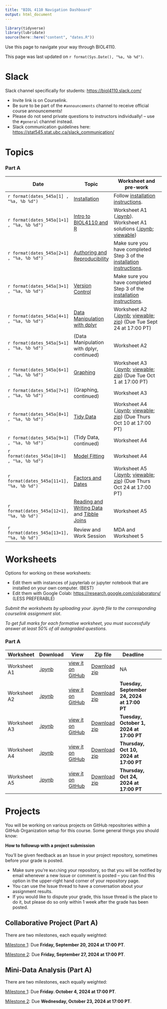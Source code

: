 ```yaml
---
title: "BIOL 4110 Navigation Dashboard"
output: html_document
---
```


```r
library(tidyverse)
library(lubridate)
source(here::here("content", "dates.R"))
```

Use this page to navigate your way through BIOL4110.

This page was last updated on `r format(Sys.Date(), "%a, %b %d")`.

# Slack

Slack channel specifically for students: <https://biol4110.slack.com/>

-   Invite link is on Courselink.
-   Be sure to be part of the `#announcements` channel to receive official course announcements!
-   Please do not send private questions to instructors individually! -- use the `#general` channel instead.
-   Slack communication guidelines here: <https://stat545.stat.ubc.ca/slack_communication/>

# Topics

### Part A

| Date                                       | Topic                                                                                                                                     | Worksheet and pre-work                                                                                                                                                                                                                                                                                                                                                                                             |
|-----------------|-----------------|---------------------------------------|
| `r format(dates_545a[1] , "%a, %b %d")`    | [Installation](https://htmlpreview.github.io/?https://github.com/BIOL4110/BIOL4110-course-website/blob/main/content/notes/notes-a00.html) | Follow [installation instructions](https://htmlpreview.github.io/?https://github.com/BIOL4110/BIOL4110-course-website/blob/main/content/notes/notes-a00.html).                                                                                                                                                                                                                                                     |
| `r format(dates_545a[1+1] , "%a, %b %d")`  | [Intro to BIOL4110 and R](/notes/notes-a01)                                                                                               | Worksheet A1 ([.ipynb](https://github.com/BIOL4110/BIOL4110-course-website/blob/main/content/worksheets/worksheet_a01.ipynb)). Worksheet A1 solutions ([.ipynb](https://raw.githubusercontent.com/UBC-STAT/stat545.stat.ubc.ca/master/content/worksheets/worksheet_a01_solutions.ipynb); [viewable](https://github.com/UBC-STAT/stat545.stat.ubc.ca/blob/master/content/worksheets/worksheet_a01_solutions.ipynb)) |
| `r format(dates_545a[2+1] , "%a, %b %d")`  | [Authoring and Reproducibility](/notes/notes-a03)                                                                                         | Make sure you have completed Step 3 of the [installation instructions](/notes/notes-a00).                                                                                                                                                                                                                                                                                                                          |
| `r format(dates_545a[3+1] , "%a, %b %d")`  | [Version Control](/notes/notes-a02)                                                                                                       | Make sure you have completed Step 3 of the [installation instructions](/notes/notes-a00).                                                                                                                                                                                                                                                                                                                          |
| `r format(dates_545a[4+1] , "%a, %b %d")`  | [Data Manipulation with dplyr](/notes/notes-a04)                                                                                          | Worksheet A2 ([.ipynb](https://raw.githubusercontent.com/UBC-STAT/stat545.stat.ubc.ca/master/content/worksheets/worksheet_a02.ipynb); [viewable](https://github.com/UBC-STAT/stat545.stat.ubc.ca/blob/master/content/worksheets/worksheet_a02.ipynb); [zip](https://github.com/UBC-STAT/stat545.stat.ubc.ca/raw/master/content/worksheets/worksheet_a02.ipynb.zip)) (Due Tue Sept 24 at 17:00 PT)                  |
| `r format(dates_545a[5+1] , "%a, %b %d")`  | (Data Manipulation with dplyr, continued)                                                                                                 | Worksheet A2                                                                                                                                                                                                                                                                                                                                                                                                       |
| `r format(dates_545a[6+1] , "%a, %b %d")`  | [Graphing](/notes/notes-a06)                                                                                                              | Worksheet A3 ([.ipynb](https://raw.githubusercontent.com/UBC-STAT/stat545.stat.ubc.ca/master/content/worksheets/worksheet_a03.ipynb); [viewable](https://github.com/UBC-STAT/stat545.stat.ubc.ca/blob/master/content/worksheets/worksheet_a03.ipynb); [zip](https://github.com/UBC-STAT/stat545.stat.ubc.ca/raw/master/content/worksheets/worksheet_a03.ipynb.zip)) (Due Tue Oct 1 at 17:00 PT)                    |
| `r format(dates_545a[7+1] , "%a, %b %d")`  | (Graphing, continued)                                                                                                                     | Worksheet A3                                                                                                                                                                                                                                                                                                                                                                                                       |
| `r format(dates_545a[8+1] , "%a, %b %d")`  | [Tidy Data](/notes/notes-a08)                                                                                                             | Worksheet A4 ([.ipynb](https://raw.githubusercontent.com/UBC-STAT/stat545.stat.ubc.ca/master/content/worksheets/worksheet_a04.ipynb); [viewable](https://github.com/UBC-STAT/stat545.stat.ubc.ca/blob/master/content/worksheets/worksheet_a04.ipynb); [zip](https://github.com/UBC-STAT/stat545.stat.ubc.ca/raw/master/content/worksheets/worksheet_a04.ipynb.zip)) (Due Thurs Oct 10 at 17:00 PT)                 |
| `r format(dates_545a[9+1] , "%a, %b %d")`  | (Tidy Data, continued)                                                                                                                    | Worksheet A4                                                                                                                                                                                                                                                                                                                                                                                                       |
| `r format(dates_545a[10+1] , "%a, %b %d")` | [Model Fitting](/notes/notes-a09)                                                                                                         | Worksheet A4                                                                                                                                                                                                                                                                                                                                                                                                       |
| `r format(dates_545a[11+1], "%a, %b %d")`  | [Factors and Dates](/notes/notes-a10)                                                                                                     | Worksheet A5 ([.ipynb](https://raw.githubusercontent.com/UBC-STAT/stat545.stat.ubc.ca/master/content/worksheets/worksheet_a05.ipynb); [viewable](https://github.com/UBC-STAT/stat545.stat.ubc.ca/blob/master/content/worksheets/worksheet_a05.ipynb); [zip](https://github.com/UBC-STAT/stat545.stat.ubc.ca/raw/master/content/worksheets/worksheet_a05.ipynb.zip)) (Due Thurs Oct 24 at 17:00 PT)                 |
| `r format(dates_545a[12+1], "%a, %b %d")`  | [Reading and Writing Data](/notes/notes-a12) and [Tibble Joins](/notes/notes-a11) <!-- [Reading and Writing Data](/notes/notes-a12)-->    | Worksheet A5 <!-- Worksheet A6 ([.ipynb](https://raw.githubusercontent.com/UBC-STAT/stat545.stat.ubc.ca/master/content/worksheets/worksheet_a06.ipynb); [viewable](https://github.com/UBC-STAT/stat545.stat.ubc.ca/blob/master/content/worksheets/worksheet_a06.ipynb); [zip](https://github.com/UBC-STAT/stat545.stat.ubc.ca/raw/master/content/worksheets/worksheet_a06.ipynb.zip))   -->                        |
| `r format(dates_545a[13+1], "%a, %b %d")`  | Review and Work Session                                                                                                                   | MDA and Worksheet 5                                                                                                                                                                                                                                                                                                                                                                                                |

# Worksheets

Options for working on these worksheets:

-   Edit them with instances of jupyterlab or jupyter notebook that are installed on your own computer. (BEST)
-   Edit them with Google Colab: <https://research.google.com/colaboratory/> (LESS PREFERABLE)

*Submit the worksheets by uploading your .ipynb file to the corresponding courselink assignment slot*.

*To get full marks for each formative worksheet, you must successfully answer at least 50% of all autograded questions.*

### Part A

| Worksheet    | Download                                                                                                               | View                                                                                                                    | Zip file                                                                                                              | Deadline                                                                                                                                                                                                                                                                                                             |     |
|------------|------------|------------|------------|------------|------------|
| Worksheet A1 | [.ipynb](https://raw.githubusercontent.com/UBC-STAT/stat545.stat.ubc.ca/master/content/worksheets/worksheet_a01.ipynb) | [view it on GitHub](https://github.com/UBC-STAT/stat545.stat.ubc.ca/blob/master/content/worksheets/worksheet_a01.ipynb) | [Download zip](https://github.com/UBC-STAT/stat545.stat.ubc.ca/raw/master/content/worksheets/worksheet_a01.ipynb.zip) | NA <!-- **not for submission.** Solutions ([.ipynb](https://raw.githubusercontent.com/UBC-STAT/stat545.stat.ubc.ca/master/content/worksheets/worksheet_a01_solutions.ipynb), [view it on Github](https://github.com/UBC-STAT/stat545.stat.ubc.ca/blob/master/content/worksheets/worksheet_a01_solutions.ipynb)). --> |     |
| Worksheet A2 | [.ipynb](https://raw.githubusercontent.com/UBC-STAT/stat545.stat.ubc.ca/master/content/worksheets/worksheet_a02.ipynb) | [view it on GitHub](https://github.com/UBC-STAT/stat545.stat.ubc.ca/blob/master/content/worksheets/worksheet_a02.ipynb) | [Download zip](https://github.com/UBC-STAT/stat545.stat.ubc.ca/raw/master/content/worksheets/worksheet_a02.ipynb.zip) | **Tuesday, September 24, 2024 at 17:00 PT**                                                                                                                                                                                                                                                                          |     |
| Worksheet A3 | [.ipynb](https://raw.githubusercontent.com/UBC-STAT/stat545.stat.ubc.ca/master/content/worksheets/worksheet_a03.ipynb) | [view it on GitHub](https://github.com/UBC-STAT/stat545.stat.ubc.ca/blob/master/content/worksheets/worksheet_a03.ipynb) | [Download zip](https://github.com/UBC-STAT/stat545.stat.ubc.ca/raw/master/content/worksheets/worksheet_a03.ipynb.zip) | **Tuesday, October 1, 2024 at 17:00 PT**                                                                                                                                                                                                                                                                             |     |
| Worksheet A4 | [.ipynb](https://raw.githubusercontent.com/UBC-STAT/stat545.stat.ubc.ca/master/content/worksheets/worksheet_a04.ipynb) | [view it on GitHub](https://github.com/UBC-STAT/stat545.stat.ubc.ca/blob/master/content/worksheets/worksheet_a04.ipynb) | [Download zip](https://github.com/UBC-STAT/stat545.stat.ubc.ca/raw/master/content/worksheets/worksheet_a04.ipynb.zip) | **Thursday, Oct 10, 2024 at 17:00 PT**                                                                                                                                                                                                                                                                               |     |
| Worksheet A5 | [.ipynb](https://raw.githubusercontent.com/UBC-STAT/stat545.stat.ubc.ca/master/content/worksheets/worksheet_a05.ipynb) | [view it on GitHub](https://github.com/UBC-STAT/stat545.stat.ubc.ca/blob/master/content/worksheets/worksheet_a05.ipynb) | [Download zip](https://github.com/UBC-STAT/stat545.stat.ubc.ca/raw/master/content/worksheets/worksheet_a05.ipynb.zip) | **Thursday, Oct 24, 2024 at 17:00 PT**                                                                                                                                                                                                                                                                               |     |

```{=html}
<!--                                                         
| Worksheet A6 | [.ipynb](https://raw.githubusercontent.com/UBC-STAT/stat545.stat.ubc.ca/master/content/worksheets/worksheet_a06.ipynb) | [view it on GitHub](https://github.com/UBC-STAT/stat545.stat.ubc.ca/blob/master/content/worksheets/worksheet_a06.ipynb) | [Download zip](https://github.com/UBC-STAT/stat545.stat.ubc.ca/raw/master/content/worksheets/worksheet_a06.ipynb.zip) | 10                    | **Friday, Oct 25, 2024 at 17:00 PT**                                                                                                                                                                                                                                                                  |
-->
```
# Projects

You will be working on various projects on GitHub repositories within a GitHub Organization setup for this course. Some general things you should know:

**How to followup with a project submission**

You'll be given feedback as an Issue in your project repository, sometimes before your grade is posted.

-   Make sure you're `Watch`ing your repository, so that you will be notified by email whenever a new Issue or comment is posted -- you can find this option in the upper-right hand corner of your repository page.
-   You can use the Issue thread to have a conversation about your assignment results.
-   If you would like to dispute your grade, this Issue thread is the place to do it, but please do so only within 1 week after the grade has been posted.

## Collaborative Project (Part A)

There are two milestones, each equally weighted:

[Milestone 1](/collaborative-project/milestone1/): Due **Friday, September 20, 2024 at 17:00 PT**.

[Milestone 2](/collaborative-project/milestone2/): Due **Friday, September 27, 2024 at 17:00 PT**.

## Mini-Data Analysis (Part A)

There are two milestones, each equally weighted:

[Milestone 1](/mini-project/mini-project-1/): Due **Friday. October 4, 2024 at 17:00 PT**.

[Milestone 2](/mini-project/mini-project-2/): Due **Wednesday, October 23, 2024 at 17:00 PT**.

## 
